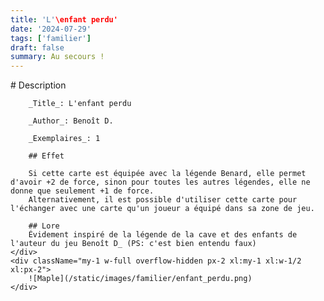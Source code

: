 ```yaml
---
title: 'L'\enfant perdu'
date: '2024-07-29'
tags: ['familier']
draft: false
summary: Au secours !
---
```


<div className="-mx-2 flex flex-wrap overflow-hidden xl:-mx-2">
    <div className="my-1 w-full overflow-hidden px-2 xl:my-1 xl:w-1/2 xl:px-2">
        # Description

        _Title_: L'enfant perdu

        _Author_: Benoît D.

        _Exemplaires_: 1

        ## Effet

        Si cette carte est équipée avec la légende Benard, elle permet d'avoir +2 de force, sinon pour toutes les autres légendes, elle ne donne que seulement +1 de force.
        Alternativement, il est possible d'utiliser cette carte pour l'échanger avec une carte qu'un joueur a équipé dans sa zone de jeu.

        ## Lore
        Évidement inspiré de la légende de la cave et des enfants de l'auteur du jeu Benoît D_ (PS: c'est bien entendu faux)
    </div>
    <div className="my-1 w-full overflow-hidden px-2 xl:my-1 xl:w-1/2 xl:px-2">
        ![Maple](/static/images/familier/enfant_perdu.png)
    </div>

</div>
